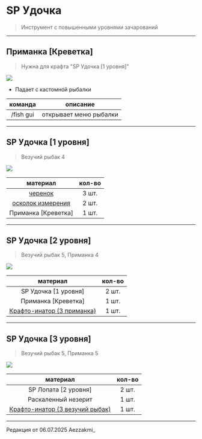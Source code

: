 # SP Удочка
> Инструмент с повышенными уровнями зачарований

--------

## Приманка [Креветка]
> Нужна для крафта "SP Удочка [1 уровня]"

<img src="https://raw.githubusercontent.com/mc-eternity/web-wikipages/refs/heads/master/assets/primanka.webp" />

- Падает с кастомной рыбалки

| команда | описание |
| :---------: | :---------: |
| /fish gui | открывает меню рыбалки |

--------

## SP Удочка [1 уровня]
> Везучий рыбак 4

<img src="https://raw.githubusercontent.com/mc-eternity/web-wikipages/refs/heads/master/assets/spfish.webp" />

| материал | кол-во |
| :---------: | :---------: |
| [черенок](https://www.etty.su/docs/wiki-survival/seasonpass/material) | 3 шт. |
| [осколок измерения](https://www.etty.su/docs/wiki-survival/seasonpass/material) | 2 шт. |
| Приманка [Креветка] | 1 шт. |

--------

## SP Удочка [2 уровня]
> Везучий рыбак 5, Приманка 4

<img src="https://raw.githubusercontent.com/mc-eternity/web-wikipages/refs/heads/master/assets/spfish2.webp" />

| материал | кол-во |
| :---------: | :---------: |
| SP Удочка [1 уровня] | 2 шт. |
| Приманка [Креветка] | 1 шт. |
| [Крафто-инатор (3 приманка)](https://www.etty.su/docs/wiki-survival/seasonpass/craftinator) | 1 шт. |

--------

## SP Удочка [3 уровня]
> Везучий рыбак 5, Приманка 5

<img src="https://raw.githubusercontent.com/mc-eternity/web-wikipages/refs/heads/master/assets/spfish3.webp" />

| материал | кол-во |
| :---------: | :---------: |
| SP Лопата [2 уровня] | 2 шт. |
| Раскаленный незерит | 1 шт. |
| [Крафто-инатор (3 везучий рыбак)](https://www.etty.su/docs/wiki-survival/seasonpass/craftinator) | 1 шт. |

--------

<Badge bgColor="#ffad47" textColor="#000000">Редакция от 06.07.2025</Badge> <Badge bgColor="#88bfbd" textColor="#000000">Aezzakmi_</Badge>